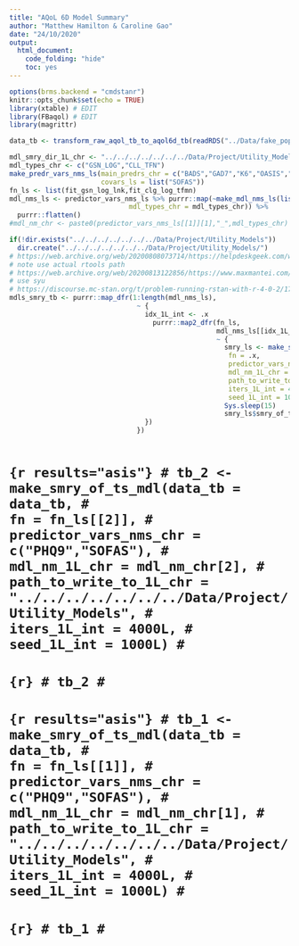 ```yaml
---
title: "AQoL 6D Model Summary"
author: "Matthew Hamilton & Caroline Gao"
date: "24/10/2020"
output:
  html_document: 
    code_folding: "hide"
    toc: yes 
---
```


```r
options(brms.backend = "cmdstanr")
knitr::opts_chunk$set(echo = TRUE)
library(xtable) # EDIT
library(FBaqol) # EDIT
library(magrittr)
```

```r
data_tb <- transform_raw_aqol_tb_to_aqol6d_tb(readRDS("../Data/fake_pop_tb.rds"))
```

```r
mdl_smry_dir_1L_chr <- "../../../../../../../Data/Project/Utility_Models"
mdl_types_chr <- c("GSN_LOG","CLL_TFN")
make_predr_vars_nms_ls(main_predrs_chr = c("BADS","GAD7","K6","OASIS","PHQ9","SCARED"),
                       covars_ls = list("SOFAS"))
fn_ls <- list(fit_gsn_log_lnk,fit_clg_log_tfmn)
mdl_nms_ls <- predictor_vars_nms_ls %>% purrr::map(~make_mdl_nms_ls(list(.x),
                              mdl_types_chr = mdl_types_chr)) %>% 
  purrr::flatten()
#mdl_nm_chr <- paste0(predictor_vars_nms_ls[[1]][1],"_",mdl_types_chr)
```

```r
if(!dir.exists("../../../../../../../Data/Project/Utility_Models"))
  dir.create("../../../../../../../Data/Project/Utility_Models/")
# https://web.archive.org/web/20200808073714/https://helpdeskgeek.com/windows-10/add-windows-path-environment-variable/
# note use actual rtools path
# https://web.archive.org/web/20200813122856/https://www.maxmantei.com/blog/2020-05-16-installing-cmdstanr-on-windows/cmdstanr-windows/
# use syu
# https://discourse.mc-stan.org/t/problem-running-rstan-with-r-4-0-2/17257/17
mdls_smry_tb <- purrr::map_dfr(1:length(mdl_nms_ls),
                                ~ {
                                  idx_1L_int <- .x
                                    purrr::map2_dfr(fn_ls,
                                                    mdl_nms_ls[[idx_1L_int]],
                                                    ~ {
                                                      smry_ls <- make_smry_of_ts_mdl(data_tb = data_tb,
                                                       fn = .x,
                                                       predictor_vars_nms_chr = predictor_vars_nms_ls[[idx_1L_int]],
                                                       mdl_nm_1L_chr = .y,
                                                       path_to_write_to_1L_chr = mdl_smry_dir_1L_chr,
                                                       iters_1L_int = 4000L,
                                                       seed_1L_int = 1000L)
                                                      Sys.sleep(15)
                                                      smry_ls$smry_of_ts_mdl_tb
                                  })
                                })
  

```




# ```{r results="asis"}
# tb_2 <- make_smry_of_ts_mdl(data_tb = data_tb,
#                                                        fn = fn_ls[[2]],
#                                                        predictor_vars_nms_chr = c("PHQ9","SOFAS"),
#                                                        mdl_nm_1L_chr = mdl_nm_chr[2],
#                                                        path_to_write_to_1L_chr = "../../../../../../../Data/Project/Utility_Models",
#                                                        iters_1L_int = 4000L,
#                                                        seed_1L_int = 1000L)
# ```
# 
# ```{r}
# tb_2
# ```
# 
# ```{r results="asis"}
# tb_1 <- make_smry_of_ts_mdl(data_tb = data_tb,
#                                                        fn = fn_ls[[1]],
#                                                        predictor_vars_nms_chr = c("PHQ9","SOFAS"),
#                                                        mdl_nm_1L_chr = mdl_nm_chr[1],
#                                                        path_to_write_to_1L_chr = "../../../../../../../Data/Project/Utility_Models",
#                                                        iters_1L_int = 4000L,
#                                                        seed_1L_int = 1000L)
# ```
# ```{r}
# tb_1
# ```

